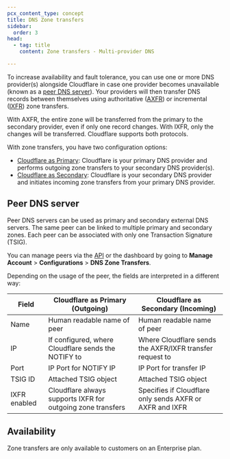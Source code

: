 ```yaml
---
pcx_content_type: concept
title: DNS Zone transfers
sidebar:
  order: 3
head:
  - tag: title
    content: Zone transfers - Multi-provider DNS

---
```



To increase availability and fault tolerance, you can use one or more DNS provider(s) alongside Cloudflare in case one provider becomes unavailable (known as a [peer DNS server](#peer-dns-server)). Your providers will then transfer DNS records between themselves using authoritative ([AXFR](https://datatracker.ietf.org/doc/html/rfc5936)) or incremental ([IXFR](https://datatracker.ietf.org/doc/html/rfc1995)) zone transfers.

With AXFR, the entire zone will be transferred from the primary to the secondary provider, even if only one record changes. With IXFR, only the changes will be transferred. Cloudflare supports both protocols.

With zone transfers, you have two configuration options:

* [Cloudflare as Primary](/dns/zone-setups/zone-transfers/cloudflare-as-primary/): Cloudflare is your primary DNS provider and performs outgoing zone transfers to your secondary DNS provider(s).
* [Cloudflare as Secondary](/dns/zone-setups/zone-transfers/cloudflare-as-secondary/): Cloudflare is your secondary DNS provider and initiates incoming zone transfers from your primary DNS provider.

## Peer DNS server

Peer DNS servers can be used as primary and secondary external DNS servers. The same peer can be linked to multiple primary and secondary zones. Each peer can be associated with only one Transaction Signature (TSIG).

<Render file="linked-peers-limit" />

You can manage peers via the [API](/api/resources/dns/subresources/zone_transfers/subresources/peers/methods/list/) or the dashboard by going to **Manage Account** > **Configurations** > **DNS Zone Transfers**.

Depending on the usage of the peer, the fields are interpreted in a different way:

| Field        | Cloudflare as Primary (Outgoing)                            | Cloudflare as Secondary (Incoming)                       |
| ------------ | ----------------------------------------------------------- | -------------------------------------------------------- |
| Name         | Human readable name of peer                                 | Human readable name of peer                              |
| IP           | If configured, where Cloudflare sends the NOTIFY to         | Where Cloudflare sends the AXFR/IXFR transfer request to |
| Port         | IP Port for NOTIFY IP                                       | IP Port for transfer IP                                  |
| TSIG ID      | Attached TSIG object                                        | Attached TSIG object                                     |
| IXFR enabled | Cloudflare always supports IXFR for outgoing zone transfers | Specifies if Cloudflare only sends AXFR or AXFR and IXFR |

## Availability

Zone transfers are only available to customers on an Enterprise plan.
